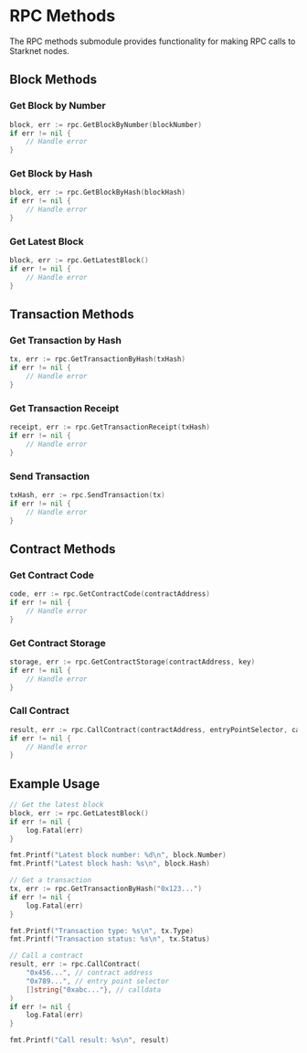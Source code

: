 # RPC Methods

The RPC methods submodule provides functionality for making RPC calls to Starknet nodes.

## Block Methods

### Get Block by Number

```go
block, err := rpc.GetBlockByNumber(blockNumber)
if err != nil {
    // Handle error
}
```

### Get Block by Hash

```go
block, err := rpc.GetBlockByHash(blockHash)
if err != nil {
    // Handle error
}
```

### Get Latest Block

```go
block, err := rpc.GetLatestBlock()
if err != nil {
    // Handle error
}
```

## Transaction Methods

### Get Transaction by Hash

```go
tx, err := rpc.GetTransactionByHash(txHash)
if err != nil {
    // Handle error
}
```

### Get Transaction Receipt

```go
receipt, err := rpc.GetTransactionReceipt(txHash)
if err != nil {
    // Handle error
}
```

### Send Transaction

```go
txHash, err := rpc.SendTransaction(tx)
if err != nil {
    // Handle error
}
```

## Contract Methods

### Get Contract Code

```go
code, err := rpc.GetContractCode(contractAddress)
if err != nil {
    // Handle error
}
```

### Get Contract Storage

```go
storage, err := rpc.GetContractStorage(contractAddress, key)
if err != nil {
    // Handle error
}
```

### Call Contract

```go
result, err := rpc.CallContract(contractAddress, entryPointSelector, calldata)
if err != nil {
    // Handle error
}
```

## Example Usage

```go
// Get the latest block
block, err := rpc.GetLatestBlock()
if err != nil {
    log.Fatal(err)
}

fmt.Printf("Latest block number: %d\n", block.Number)
fmt.Printf("Latest block hash: %s\n", block.Hash)

// Get a transaction
tx, err := rpc.GetTransactionByHash("0x123...")
if err != nil {
    log.Fatal(err)
}

fmt.Printf("Transaction type: %s\n", tx.Type)
fmt.Printf("Transaction status: %s\n", tx.Status)

// Call a contract
result, err := rpc.CallContract(
    "0x456...", // contract address
    "0x789...", // entry point selector
    []string{"0xabc..."}, // calldata
)
if err != nil {
    log.Fatal(err)
}

fmt.Printf("Call result: %s\n", result)
``` 